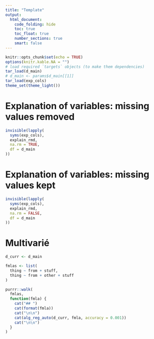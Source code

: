 ```yaml
---
title: "Template"
output:
  html_document:
    code_folding: hide
    toc: true
    toc_float: true
    number_sections: true
    smart: false
---
```


```r
knitr::opts_chunk$set(echo = TRUE)
options(knitr.kable.NA = "")
# load required `targets` objects (to make them dependencies)
tar_load(d_main)
# d_main <- params$d_main[[1]]
tar_load(exp_cols)
theme_set(theme_light())
```

# Explanation of variables: missing values removed

```r
invisible(lapply(
  syms(exp_cols),
  explain_rmd,
  na.rm = TRUE,
  df = d_main
))
```

# Explanation of variables: missing values kept

```r
invisible(lapply(
  syms(exp_cols),
  explain_rmd,
  na.rm = FALSE,
  df = d_main
))
```

# Multivarié

```r
d_curr <- d_main

fmlas <- list(
  thing ~ from + stuff,
  thing ~ from + other + stuff
)

purrr::walk(
  fmlas,
  function(fmla) {
    cat("## ")
    cat(format(fmla))
    cat("\n\n")
    cat(alg_reg_auto(d_curr, fmla, accuracy = 0.001))
    cat("\n\n")
  }
)
```

